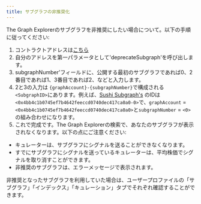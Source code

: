 ```yaml
---
title: サブグラフの非推奨化
---
```


The Graph Explorerのサブグラフを非推奨にしたい場合について。以下の手順に従ってください:

1. コントラクトアドレスは[こちら](https://etherscan.io/address/0xadca0dd4729c8ba3acf3e99f3a9f471ef37b6825#writeProxyContract)
2. 自分のアドレスを第一パラメータとして'deprecateSubgraph'を呼び出します。
3. subgraphNumber'フィールドに、公開する最初のサブグラフであれば0、2番目であれば1、3番目であれば2、などと入力します。
4. 2と3の入力は `{graphAccount}-{subgraphNumber}`で構成される`<SubgraphID>`にあります。例えば、[Sushi Subgraph's](https://thegraph.com/explorer/subgraph?id=0x4bb4c1b0745ef7b4642feeccd0740dec417ca0a0-0&version=0x4bb4c1b0745ef7b4642feeccd0740dec417ca0a0-0-0&view=Overview) のIDは`<0x4bb4c1b0745ef7b4642feeccd0740dec417ca0a0-0>`で、`graphAccount` = `<0x4bb4c1b0745ef7b4642feeccd0740dec417ca0a0>`と`subgraphNumber` = `<0>`の組み合わせになります。
5. これで完成です。The Graph Explorerの検索で、あなたのサブグラフが表示されなくなります。以下の点にご注意ください:

- キュレーターは、サブグラフにシグナルを送ることができなくなります。
- すでにサブグラフにシグナルを送っているキュレーターは、平均株価でシグナルを取り消すことができます。
- 非推奨のサブグラフは、エラーメッセージで表示されます。

非推奨となったサブグラフを利用していた場合は、ユーザープロファイルの「サブグラフ」「インデックス」「キュレーション」タブでそれぞれ確認することができます。
